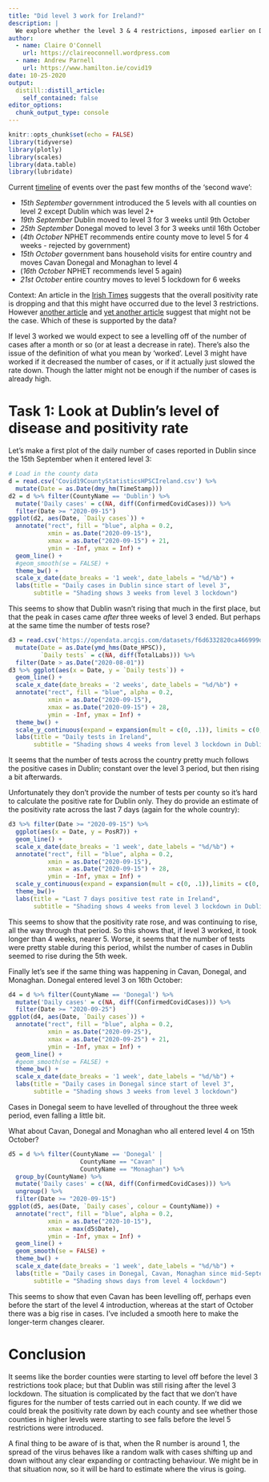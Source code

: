 ```yaml
---
title: "Did level 3 work for Ireland?"
description: |
  We explore whether the level 3 & 4 restrictions, imposed earlier on Dublin, Donegal, Cavan, and   Monaghan, were having an effect before the move of the entire country to level 5
author:
  - name: Claire O'Connell
    url: https://claireoconnell.wordpress.com
  - name: Andrew Parnell
    url: https://www.hamilton.ie/covid19
date: 10-25-2020
output:
  distill::distill_article:
    self_contained: false
editor_options: 
  chunk_output_type: console
---
```


```r
knitr::opts_chunk$set(echo = FALSE)
library(tidyverse)
library(plotly)
library(scales)
library(data.table)
library(lubridate)
```

Current [timeline](https://en.wikipedia.org/wiki/COVID-19_pandemic_in_the_Republic_of_Ireland#Second_Wave,_Tightening_of_Restrictions_and_Second_National_Lockdown_(August_2020–present)) of events over the past few months of the 'second wave':

- _15th September_ government introduced the 5 levels with all counties on level 2 except Dublin which was level 2+
- _19th September_ Dublin moved to level 3 for 3 weeks until 9th October
- _25th September_ Donegal moved to level 3 for 3 weeks until 16th October
- (_4th October_ NPHET recommends entire county move to level 5 for 4 weeks - rejected by government)
- _15th October_ government bans household visits for entire country and moves Cavan Donegal and Monaghan to level 4
- (_16th October_ NPHET recommends level 5 again)
- _21st October_ entire country moves to level 5 lockdown for 6 weeks

Context: An article in the [Irish Times](https://www.irishtimes.com/news/ireland/irish-news/dropping-covid-19-positivity-rates-give-grounds-for-hope-says-hse-boss-1.4389828) suggests that the overall positivity rate is dropping and that this might have occurred due to the level 3 restrictions. However [another article](https://www.irishtimes.com/news/health/coronavirus-why-level-3-failed-and-why-level-5-might-too-1.4385342) and [yet another article](https://www.thejournal.ie/sam-mcconkey-ireland-level-3-nphet-level-5-5224236-Oct2020/) suggest that might not be the case. Which of these is supported by the data?

If level 3 worked we would expect to see a levelling off of the number of cases after a month or so (or at least a decrease in rate). There's also the issue of the definition of what you mean by 'worked'. Level 3 might have worked if it decreased the number of cases, or if it actually just slowed the rate down. Though the latter might not be enough if the number of cases is already high.
 
# Task 1: Look at Dublin's level of disease and positivity rate

Let's make a first plot of the daily number of cases reported in Dublin since the 15th September when it entered level 3:

```r
# Load in the county data
d = read.csv('Covid19CountyStatisticsHPSCIreland.csv') %>% 
  mutate(Date = as.Date(dmy_hm(TimeStamp)))
d2 = d %>% filter(CountyName == 'Dublin') %>% 
  mutate('Daily cases' = c(NA, diff(ConfirmedCovidCases))) %>% 
  filter(Date >= "2020-09-15")
ggplot(d2, aes(Date, `Daily cases`)) + 
  annotate("rect", fill = "blue", alpha = 0.2,
           xmin = as.Date("2020-09-15"),
           xmax = as.Date("2020-09-15") + 21,
           ymin = -Inf, ymax = Inf) +
  geom_line() +
  #geom_smooth(se = FALSE) + 
  theme_bw() +
  scale_x_date(date_breaks = '1 week', date_labels = "%d/%b") + 
  labs(title = "Daily cases in Dublin since start of level 3",
       subtitle = "Shading shows 3 weeks from level 3 lockdown")
```

This seems to show that Dublin wasn't rising that much in the first place, but that the peak in cases came _after_ three weeks of level 3 ended. But perhaps at the same time the number of tests rose?

```r
d3 = read.csv('https://opendata.arcgis.com/datasets/f6d6332820ca466999dbd852f6ad4d5a_0.csv') %>% 
  mutate(Date = as.Date(ymd_hms(Date_HPSC)),
         `Daily tests` = c(NA, diff(TotalLabs))) %>% 
  filter(Date > as.Date("2020-08-01"))
d3 %>% ggplot(aes(x = Date, y = `Daily tests`)) + 
  geom_line() + 
  scale_x_date(date_breaks = '2 weeks', date_labels = "%d/%b") + 
  annotate("rect", fill = "blue", alpha = 0.2,
           xmin = as.Date("2020-09-15"),
           xmax = as.Date("2020-09-15") + 28,
           ymin = -Inf, ymax = Inf) + 
  theme_bw() +
  scale_y_continuous(expand = expansion(mult = c(0, .1)), limits = c(0, NA)) +
  labs(title = "Daily tests in Ireland",
       subtitle = "Shading shows 4 weeks from level 3 lockdown in Dublin")
```

It seems that the number of tests across the country pretty much follows the positive cases in Dublin; constant over the level 3 period, but then rising a bit afterwards. 

Unfortunately they don't provide the number of tests per county so it's hard to calculate the positive rate for Dublin only. They do provide an estimate of the positivity rate across the last 7 days (again for the whole country):

```r
d3 %>% filter(Date >= "2020-09-15") %>% 
  ggplot(aes(x = Date, y = PosR7)) + 
  geom_line() + 
  scale_x_date(date_breaks = '1 week', date_labels = "%d/%b") + 
  annotate("rect", fill = "blue", alpha = 0.2,
           xmin = as.Date("2020-09-15"),
           xmax = as.Date("2020-09-15") + 28,
           ymin = -Inf, ymax = Inf) + 
  scale_y_continuous(expand = expansion(mult = c(0, .1)),limits = c(0, NA)) +
  theme_bw()+
  labs(title = "Last 7 days positive test rate in Ireland",
       subtitle = "Shading shows 4 weeks from level 3 lockdown in Dublin")
```

This seems to show that the positivity rate rose, and was continuing to rise, all the way through that period. So this shows that, if level 3 worked, it took longer than 4 weeks, nearer 5. Worse, it seems that the number of tests were pretty stable during this period, whilst the number of cases in Dublin seemed to rise during the 5th week.

Finally let's see if the same thing was happening in Cavan, Donegal, and Monaghan. Donegal entered level 3 on 16th October:

```r
d4 = d %>% filter(CountyName == 'Donegal') %>% 
  mutate('Daily cases' = c(NA, diff(ConfirmedCovidCases))) %>% 
  filter(Date >= "2020-09-25")
ggplot(d4, aes(Date, `Daily cases`)) + 
  annotate("rect", fill = "blue", alpha = 0.2,
           xmin = as.Date("2020-09-25"),
           xmax = as.Date("2020-09-25") + 21,
           ymin = -Inf, ymax = Inf) +
  geom_line() +
  #geom_smooth(se = FALSE) + 
  theme_bw() +
  scale_x_date(date_breaks = '1 week', date_labels = "%d/%b") + 
  labs(title = "Daily cases in Donegal since start of level 3",
       subtitle = "Shading shows 3 weeks from level 3 lockdown")
```

Cases in Donegal seem to have levelled of throughout the three week period, even falling a little bit. 

What about Cavan, Donegal and Monaghan who all entered level 4 on 15th October?

```r
d5 = d %>% filter(CountyName == 'Donegal' |
                    CountyName == "Cavan" | 
                    CountyName == "Monaghan") %>% 
  group_by(CountyName) %>% 
  mutate('Daily cases' = c(NA, diff(ConfirmedCovidCases))) %>% 
  ungroup() %>% 
  filter(Date >= "2020-09-15")
ggplot(d5, aes(Date, `Daily cases`, colour = CountyName)) + 
  annotate("rect", fill = "blue", alpha = 0.2,
           xmin = as.Date("2020-10-15"),
           xmax = max(d5$Date),
           ymin = -Inf, ymax = Inf) +
  geom_line() +
  geom_smooth(se = FALSE) + 
  theme_bw() +
  scale_x_date(date_breaks = '1 week', date_labels = "%d/%b") + 
  labs(title = "Daily cases in Donegal, Cavan, Monaghan since mid-September",
       subtitle = "Shading shows days from level 4 lockdown")
```

This seems to show that even Cavan has been levelling off, perhaps even before the start of the level 4 introduction, whereas at the start of October there was a big rise in cases. I've included a smooth here to make the longer-term changes clearer. 

# Conclusion

It seems like the border counties were starting to level off before the level 3 restrictions took place; but that Dublin was still rising after the level 3 lockdown. The situation is complicated by the fact that we don't have figures for the number of tests carried out in each county. If we did we could break the positivity rate down by each county and see whether those counties in higher levels were starting to see falls before the level 5 restrictions were introduced. 

A final thing to be aware of is that, when the R number is around 1, the spread of the virus behaves like a random walk with cases shifting up and down without any clear expanding or contracting behaviour. We might be in that situation now, so it will be hard to estimate where the virus is going.
